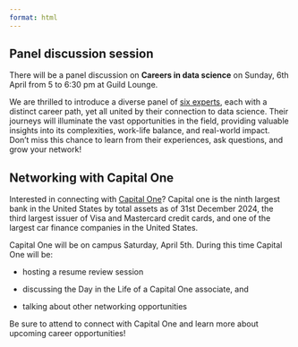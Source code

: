 ```yaml
---
format: html
---
```


## Panel discussion session

There will be a panel discussion on **Careers in data science** on Sunday, 6th April from 5 to 6:30 pm at Guild Lounge. 

We are thrilled to introduce a diverse panel of [six experts](https://nustat.github.io/2025-datafest/panelists_judges.html), each with a distinct career path, yet all united by their connection to data science. Their journeys will illuminate the vast opportunities in the field, providing valuable insights into its complexities, work-life balance, and real-world impact. Don't miss this chance to learn from their experiences, ask questions, and grow your network!

## Networking with Capital One

Interested in connecting with [Capital One](https://www.capitalone.com/)? Capital one is the ninth largest bank in the United States by total assets as of 31st December 2024, the third largest issuer of Visa and Mastercard credit cards, and one of the largest car finance companies in the United States.

Capital One will be on campus Saturday, April 5th. During this time Capital One will be:

* hosting a resume review session

* discussing the Day in the Life of a Capital One associate, and

* talking about other networking opportunities

Be sure to attend to connect with Capital One and learn more about upcoming career opportunities! 

